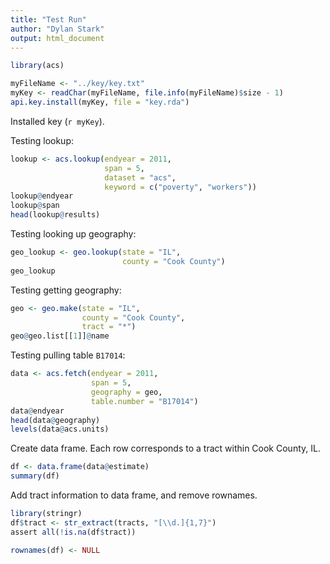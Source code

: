 ```yaml
---
title: "Test Run"
author: "Dylan Stark"
output: html_document
---
```


```r
library(acs)
```

```r
myFileName <- "../key/key.txt"
myKey <- readChar(myFileName, file.info(myFileName)$size - 1)
api.key.install(myKey, file = "key.rda")
```

Installed key (``r myKey``).

Testing lookup:

```r
lookup <- acs.lookup(endyear = 2011,
                     span = 5,
                     dataset = "acs",
                     keyword = c("poverty", "workers"))
lookup@endyear
lookup@span
head(lookup@results)
```

Testing looking up geography:

```r
geo_lookup <- geo.lookup(state = "IL",
                         county = "Cook County")
geo_lookup
```

Testing getting geography:

```r
geo <- geo.make(state = "IL",
                county = "Cook County",
                tract = "*")
geo@geo.list[[1]]@name
```

Testing pulling table `B17014`:

```r
data <- acs.fetch(endyear = 2011,
                  span = 5,
                  geography = geo,
                  table.number = "B17014")
data@endyear
head(data@geography)
levels(data@acs.units)
```

Create data frame.
Each row corresponds to a tract within Cook County, IL.

```r
df <- data.frame(data@estimate)
summary(df)
```

Add tract information to data frame, and remove rownames.

```r
library(stringr)
df$tract <- str_extract(tracts, "[\\d.]{1,7}")
assert all(!is.na(df$tract))

rownames(df) <- NULL
```
